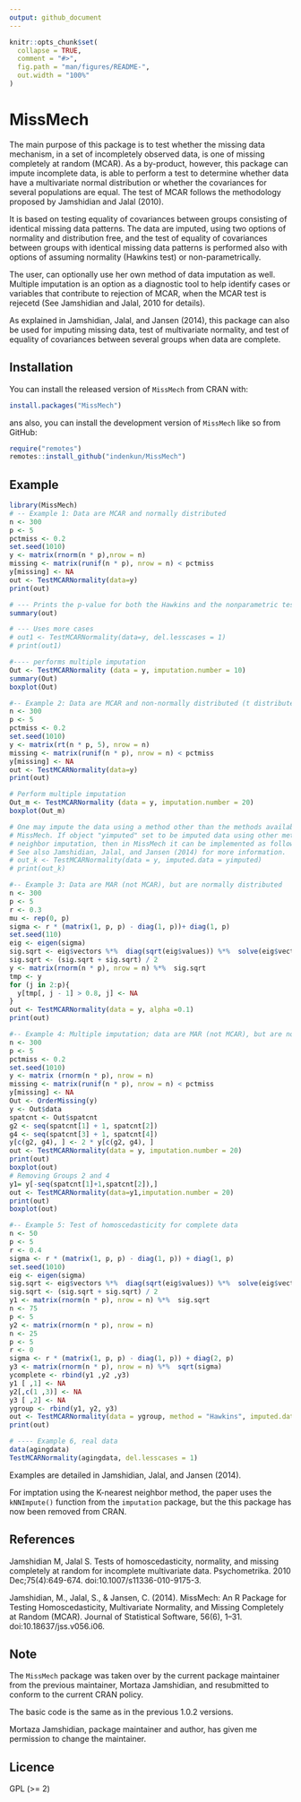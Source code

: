 ```yaml
---
output: github_document
---
```


<!-- README.md is generated from README.Rmd. Please edit that file -->

```r
knitr::opts_chunk$set(
  collapse = TRUE,
  comment = "#>",
  fig.path = "man/figures/README-",
  out.width = "100%"
)
```

# MissMech

<!-- badges: start -->
<!-- badges: end -->

The main purpose of this package is to test whether the missing data mechanism, in a set of incompletely observed data, is one of missing completely at random (MCAR). As a by-product, however, this package can impute incomplete data, is able to perform a test to determine whether data have a multivariate normal distribution or whether the covariances for several populations are equal. The test of MCAR follows the methodology proposed by Jamshidian and Jalal (2010). 

It is based on testing equality of covariances between groups consisting of identical missing data patterns. The data are imputed, using two options of normality and distribution free, and the test of equality of covariances between groups with identical missing data patterns is performed also with options of assuming normality (Hawkins test) or non-parametrically. 

The user, can optionally use her own method of data imputation as well. Multiple imputation is an option as a diagnostic tool to 
help identify cases or variables that contribute to rejection of MCAR, when the MCAR test is rejecetd (See Jamshidian and Jalal, 2010 for details). 

As explained in Jamshidian, Jalal, and Jansen (2014), this package can also be used for imputing missing data, test of multivariate normality, and test of equality of covariances between several groups when data are complete.

## Installation

You can install the released version of `MissMech` from CRAN with:

```r
install.packages("MissMech")
```

ans also, you can install the development version of `MissMech` like so from GitHub:

``` r
require("remotes")
remotes::install_github("indenkun/MissMech")
```

## Example

```r
library(MissMech)
# -- Example 1: Data are MCAR and normally distributed
n <- 300
p <- 5
pctmiss <- 0.2
set.seed(1010)
y <- matrix(rnorm(n * p),nrow = n)
missing <- matrix(runif(n * p), nrow = n) < pctmiss
y[missing] <- NA
out <- TestMCARNormality(data=y)
print(out)

# --- Prints the p-value for both the Hawkins and the nonparametric test
summary(out)

# --- Uses more cases
# out1 <- TestMCARNormality(data=y, del.lesscases = 1)
# print(out1)

#---- performs multiple imputation
Out <- TestMCARNormality (data = y, imputation.number = 10)
summary(Out)
boxplot(Out)

#-- Example 2: Data are MCAR and non-normally distributed (t distributed with d.f. = 5)
n <- 300
p <- 5
pctmiss <- 0.2
set.seed(1010)
y <- matrix(rt(n * p, 5), nrow = n)
missing <- matrix(runif(n * p), nrow = n) < pctmiss
y[missing] <- NA
out <- TestMCARNormality(data=y)
print(out)

# Perform multiple imputation
Out_m <- TestMCARNormality (data = y, imputation.number = 20)
boxplot(Out_m)

# One may impute the data using a method other than the methods available in the package
# MissMech. If object "yimputed" set to be imputed data using other methods, e.g. k nearest
# neighbor imputation, then in MissMech it can be implemented as follow
# See also Jamshidian, Jalal, and Jansen (2014) for more information.
# out_k <- TestMCARNormality(data = y, imputed.data = yimputed)
# print(out_k)

#-- Example 3: Data are MAR (not MCAR), but are normally distributed
n <- 300
p <- 5
r <- 0.3
mu <- rep(0, p)
sigma <- r * (matrix(1, p, p) - diag(1, p))+ diag(1, p)
set.seed(110)
eig <- eigen(sigma)
sig.sqrt <- eig$vectors %*%  diag(sqrt(eig$values)) %*%  solve(eig$vectors)
sig.sqrt <- (sig.sqrt + sig.sqrt) / 2
y <- matrix(rnorm(n * p), nrow = n) %*%  sig.sqrt
tmp <- y
for (j in 2:p){
  y[tmp[, j - 1] > 0.8, j] <- NA 
}
out <- TestMCARNormality(data = y, alpha =0.1)
print(out)

#-- Example 4: Multiple imputation; data are MAR (not MCAR), but are normally distributed
n <- 300
p <- 5
pctmiss <- 0.2
set.seed(1010)
y <- matrix (rnorm(n * p), nrow = n)
missing <- matrix(runif(n * p), nrow = n) < pctmiss
y[missing] <- NA
Out <- OrderMissing(y)
y <- Out$data
spatcnt <- Out$spatcnt
g2 <- seq(spatcnt[1] + 1, spatcnt[2])
g4 <- seq(spatcnt[3] + 1, spatcnt[4])
y[c(g2, g4), ] <- 2 * y[c(g2, g4), ]
out <- TestMCARNormality(data = y, imputation.number = 20)
print(out)
boxplot(out)
# Removing Groups 2 and 4
y1= y[-seq(spatcnt[1]+1,spatcnt[2]),]
out <- TestMCARNormality(data=y1,imputation.number = 20)
print(out)
boxplot(out)

#-- Example 5: Test of homoscedasticity for complete data
n <- 50
p <- 5
r <- 0.4
sigma <- r * (matrix(1, p, p) - diag(1, p)) + diag(1, p)
set.seed(1010)
eig <- eigen(sigma)
sig.sqrt <- eig$vectors %*%  diag(sqrt(eig$values)) %*%  solve(eig$vectors)
sig.sqrt <- (sig.sqrt + sig.sqrt) / 2
y1 <- matrix(rnorm(n * p), nrow = n) %*%  sig.sqrt
n <- 75
p <- 5
y2 <- matrix(rnorm(n * p), nrow = n)
n <- 25
p <- 5
r <- 0
sigma <- r * (matrix(1, p, p) - diag(1, p)) + diag(2, p)
y3 <- matrix(rnorm(n * p), nrow = n) %*%  sqrt(sigma)
ycomplete <- rbind(y1 ,y2 ,y3)
y1 [ ,1] <- NA
y2[,c(1 ,3)] <- NA
y3 [ ,2] <- NA
ygroup <- rbind(y1, y2, y3)
out <- TestMCARNormality(data = ygroup, method = "Hawkins", imputed.data = ycomplete)
print(out)

# ---- Example 6, real data
data(agingdata)
TestMCARNormality(agingdata, del.lesscases = 1)
```

Examples are detailed in Jamshidian, Jalal, and Jansen (2014).

For imptation using the K-nearest neighbor method, the paper uses the `kNNImpute()` function from the `imputation` package, but the this package has now been removed from CRAN.

## References

Jamshidian M, Jalal S. Tests of homoscedasticity, normality, and missing completely at random for incomplete multivariate data. Psychometrika. 2010 Dec;75(4):649-674. doi:10.1007/s11336-010-9175-3.

Jamshidian, M., Jalal, S., & Jansen, C. (2014). MissMech: An R Package for Testing Homoscedasticity, Multivariate Normality, and Missing Completely at Random (MCAR). Journal of Statistical Software, 56(6), 1–31. doi:10.18637/jss.v056.i06.

## Note

The `MissMech` package was taken over by the current package maintainer from the previous maintainer, Mortaza Jamshidian, and resubmitted to conform to the current CRAN policy.

The basic code is the same as in the previous 1.0.2 versions.

Mortaza Jamshidian, package maintainer and author, has given me permission to change the maintainer.

## Licence

GPL (>= 2)